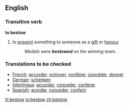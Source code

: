 ==English==
===Transitive verb===
'''to bestow'''
# to [[present]] something to someone as a [[gift]] or [[honour]]
#:''Medals were '''bestowed''' on the winning team.''

=== Translations to be checked === 
*[[French]]: [[accorder]], [[octroyer]], [[conférer]], [[concéder]], [[donner]]
*[[German]]: [[schenken]] 
*[[Interlingua]]: [[accordar]], [[conceder]], [[conferer]] 
*[[Spanish]]: [[acordar]], [[conceder]], [[conferir]]

[[fr:bestow]]
[[io:bestow]]
[[zh:bestow]]